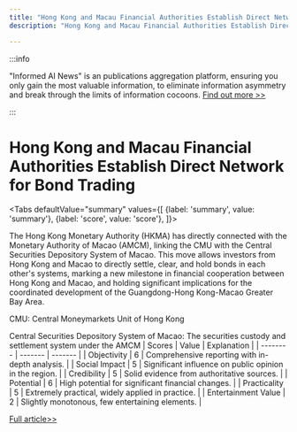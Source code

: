 ```yaml
---
title: "Hong Kong and Macau Financial Authorities Establish Direct Network for Bond Trading"
description: "Hong Kong and Macau Financial Authorities Establish Direct Network for Bond Trading"

---
```



:::info

"Informed AI News" is an publications aggregation platform, ensuring you only gain the most valuable information, to eliminate information asymmetry and break through the limits of information cocoons.  [Find out more >>](/)

:::

# Hong Kong and Macau Financial Authorities Establish Direct Network for Bond Trading


<Tabs
	defaultValue="summary"
	values={[
	{label: 'summary', value: 'summary'},
	{label: 'score', value: 'score'},
]}>
<TabItem value="summary">


The Hong Kong Monetary Authority (HKMA) has directly connected with the Monetary Authority of Macao (AMCM), linking the CMU with the Central Securities Depository System of Macao. This move allows investors from Hong Kong and Macao to directly settle, clear, and hold bonds in each other's systems, marking a new milestone in financial cooperation between Hong Kong and Macao, and holding significant implications for the coordinated development of the Guangdong-Hong Kong-Macao Greater Bay Area.

CMU: Central Moneymarkets Unit of Hong Kong

Central Securities Depository System of Macao: The securities custody and settlement system under the AMCM
</TabItem>
<TabItem value="score">
	| Scores     | Value   | Explanation |
	| -------- | ------- | ------- |
	| Objectivity  | 6    | Comprehensive reporting with in-depth analysis.    |
	| Social Impact | 5     | Significant influence on public opinion in the region.    |
	| Credibility    | 5    | Solid evidence from authoritative sources.    |
	| Potential    | 6    | High potential for significant financial changes.    |
	| Practicality    | 5    | Extremely practical, widely applied in practice.    |
	| Entertainment Value    | 2    | Slightly monotonous, few entertaining elements.    |
</TabItem>
</Tabs>

[Full article>>](https://readhub.cn/topic/8cvSZbpu64m)
